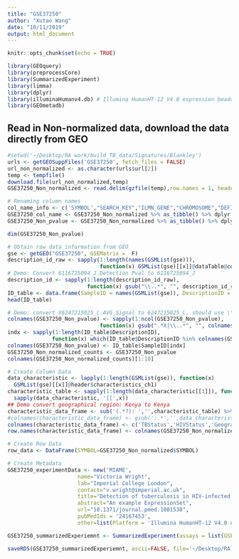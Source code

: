 ```yaml
---
title: "GSE37250"
author: "Xutao Wang"
date: "10/11/2019"
output: html_document
---
```


```r
knitr::opts_chunk$set(echo = TRUE)
```

```r
library(GEOquery)
library(preprocessCore)
library(SummarizedExperiment)
library(limma)
library(dplyr)
library(illuminaHumanv4.db) # Illumina HumanHT-12 V4.0 expression beadchip
library(GEOmetadb)
```

## Read in Non-normalized data, download the data directly from GEO
```r
#setwd('~/Desktop/RA work/build_TB_data/Signatures/Blankley')
urls <- getGEOSuppFiles('GSE37250', fetch_files = FALSE)
url_non_normalized <- as.character(urls$url[2])
temp <- tempfile()
download.file(url_non_normalized,temp)
GSE37250_Non_normalized <- read.delim(gzfile(temp),row.names = 1, header = TRUE)
```

```r
# Renaming column names
col_name_info <- c('SYMBOL',"SEARCH_KEY","ILMN_GENE","CHROMOSOME","DEFINITION","SYNONYMS")
GSE37250_col_name <- GSE37250_Non_normalized %>% as_tibble() %>% dplyr::select(col_name_info) %>% data.frame()
GSE37250_Non_pvalue <- GSE37250_Non_normalized %>% as_tibble() %>% dplyr::select(-c(col_name_info,grep('.Pval',colnames(GSE37250_Non_normalized)))) %>% data.frame()

dim(GSE37250_Non_pvalue)
```

```r
# Obtain raw data information from GEO
gse <- getGEO("GSE37250", GSEMatrix =  F)
description_id_raw <- sapply(1:length(names(GSMList(gse))), 
                             function(x) GSMList(gse)[[x]]@dataTable@columns$Column[3])
# Demo: Convert 6116725094_J.Detection Pval to 6116725094_J
description_id <- sapply(1:length(description_id_raw), 
                         function(x) gsub("\\..*", "", description_id_raw[x]))
ID_table <- data.frame(SampleID = names(GSMList(gse)), DescriptionID = description_id)
head(ID_table)
```

```r
# Demo: convert X6247215025_L.AVG_Signal to 6247215025_L, should use \\. when mathcing . 
colnames(GSE37250_Non_pvalue) <- sapply(1:ncol(GSE37250_Non_pvalue), 
                             function(x) gsub(".*X|\\..*", "", colnames(GSE37250_Non_pvalue)[x]))
indx <- sapply(1:length(ID_table$DescriptionID), 
              function(x) which(ID_table$DescriptionID %in% colnames(GSE37250_Non_pvalue)[x]))
colnames(GSE37250_Non_pvalue) <- ID_table$SampleID[indx]
GSE37250_Non_normalized_counts <- GSE37250_Non_pvalue
colnames(GSE37250_Non_normalized_counts)[1:10]
```

```r
# Create Column Data
data_characteristic <- lapply(1:length(GSMList(gse)), function(x)  
  GSMList(gse)[[x]]@header$characteristics_ch1)
characteristic_table <- sapply(1:length(data_characteristic[[1]]), function(x) 
  sapply(data_characteristic, '[[',x)) 
## Demo convert geographical region: Kenya to Kenya
characteristic_data_frame <- sub('(.*?): ','',characteristic_table) %>% DataFrame()
#colnames(characteristic_data_frame) <- gsub(':.*','',data_characteristic[[1]])
colnames(characteristic_data_frame) <- c('TBStatus','HIVStatus','GeographicalRegion','Tissue')
row.names(characteristic_data_frame) <- colnames(GSE37250_Non_normalized_counts)

# Create Row Data
row_data <- DataFrame(SYMBOL=GSE37250_Non_normalized$SYMBOL)

# Create Metadata
GSE37250_experimentData <- new('MIAME',
                      name="Victoria Wright",
                      lab="Imperial College London",
                      contact="v.wright@imperial.ac.uk",
                      title="Detection of tuberculosis in HIV-infected and -uninfected African adults using whole blood RNA expression signatures: a case-control study.",
                      abstract="An example ExpressionSet",
                      url="10.1371/journal.pmed.1001538",
                      pubMedIds = '24167453',
                      other=list(Platform = 'Illumina HumanHT-12 V4.0 expression beadchip'))

GSE37250_summarizedExperiemnt <- SummarizedExperiment(assays = list(GSE37250_Non_normalized_counts= as.matrix(GSE37250_Non_normalized_counts)), colData = characteristic_data_frame, rowData = row_data, metadata = list(GSE37250_experimentData)); GSE37250_summarizedExperiemnt

```

```r
saveRDS(GSE37250_summarizedExperiemnt, ascii=FALSE, file='~/Desktop/RA work/build_TB_data/Signatures/Blankley/GSE37250/GSE37250_summarizedExperiemnt.RDS')
```